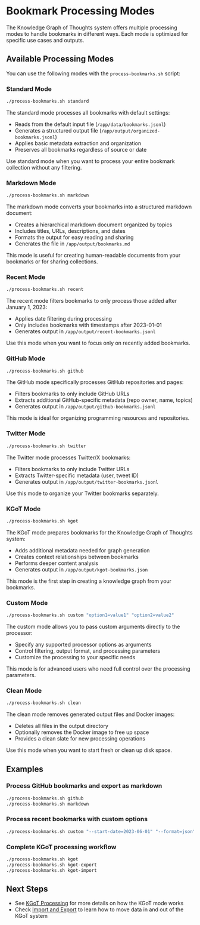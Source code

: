 # Bookmark Processing Modes

The Knowledge Graph of Thoughts system offers multiple processing modes to handle bookmarks in different ways. Each mode is optimized for specific use cases and outputs.

## Available Processing Modes

You can use the following modes with the `process-bookmarks.sh` script:

### Standard Mode

```bash
./process-bookmarks.sh standard
```

The standard mode processes all bookmarks with default settings:
- Reads from the default input file (`/app/data/bookmarks.jsonl`)
- Generates a structured output file (`/app/output/organized-bookmarks.jsonl`)
- Applies basic metadata extraction and organization
- Preserves all bookmarks regardless of source or date

Use standard mode when you want to process your entire bookmark collection without any filtering.

### Markdown Mode

```bash
./process-bookmarks.sh markdown
```

The markdown mode converts your bookmarks into a structured markdown document:
- Creates a hierarchical markdown document organized by topics
- Includes titles, URLs, descriptions, and dates
- Formats the output for easy reading and sharing
- Generates the file in `/app/output/bookmarks.md`

This mode is useful for creating human-readable documents from your bookmarks or for sharing collections.

### Recent Mode

```bash
./process-bookmarks.sh recent
```

The recent mode filters bookmarks to only process those added after January 1, 2023:
- Applies date filtering during processing
- Only includes bookmarks with timestamps after 2023-01-01
- Generates output in `/app/output/recent-bookmarks.jsonl`

Use this mode when you want to focus only on recently added bookmarks.

### GitHub Mode

```bash
./process-bookmarks.sh github
```

The GitHub mode specifically processes GitHub repositories and pages:
- Filters bookmarks to only include GitHub URLs
- Extracts additional GitHub-specific metadata (repo owner, name, topics)
- Generates output in `/app/output/github-bookmarks.jsonl`

This mode is ideal for organizing programming resources and repositories.

### Twitter Mode

```bash
./process-bookmarks.sh twitter
```

The Twitter mode processes Twitter/X bookmarks:
- Filters bookmarks to only include Twitter URLs
- Extracts Twitter-specific metadata (user, tweet ID)
- Generates output in `/app/output/twitter-bookmarks.jsonl`

Use this mode to organize your Twitter bookmarks separately.

### KGoT Mode

```bash
./process-bookmarks.sh kgot
```

The KGoT mode prepares bookmarks for the Knowledge Graph of Thoughts system:
- Adds additional metadata needed for graph generation
- Creates context relationships between bookmarks
- Performs deeper content analysis
- Generates output in `/app/output/kgot-bookmarks.json`

This mode is the first step in creating a knowledge graph from your bookmarks.

### Custom Mode

```bash
./process-bookmarks.sh custom "option1=value1" "option2=value2"
```

The custom mode allows you to pass custom arguments directly to the processor:
- Specify any supported processor options as arguments
- Control filtering, output format, and processing parameters
- Customize the processing to your specific needs

This mode is for advanced users who need full control over the processing parameters.

### Clean Mode

```bash
./process-bookmarks.sh clean
```

The clean mode removes generated output files and Docker images:
- Deletes all files in the output directory
- Optionally removes the Docker image to free up space
- Provides a clean slate for new processing operations

Use this mode when you want to start fresh or clean up disk space.

## Examples

### Process GitHub bookmarks and export as markdown

```bash
./process-bookmarks.sh github
./process-bookmarks.sh markdown
```

### Process recent bookmarks with custom options

```bash
./process-bookmarks.sh custom "--start-date=2023-06-01" "--format=json" "--output-file=summer-bookmarks.json"
```

### Complete KGoT processing workflow

```bash
./process-bookmarks.sh kgot
./process-bookmarks.sh kgot-export
./process-bookmarks.sh kgot-import
```

## Next Steps

- See [KGoT Processing](../kgot/processing) for more details on how the KGoT mode works
- Check [Import and Export](../kgot/import-export) to learn how to move data in and out of the KGoT system 